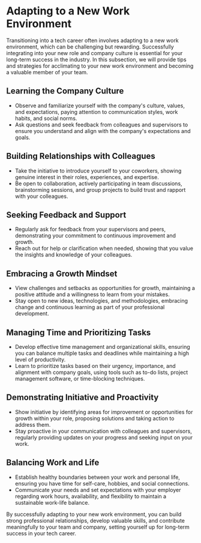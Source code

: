 # Adapting to a New Work Environment

Transitioning into a tech career often involves adapting to a new work environment, which can be challenging but rewarding.
Successfully integrating into your new role and company culture is essential for your long-term success in the industry.
In this subsection, we will provide tips and strategies for acclimating to your new work environment and becoming a valuable
member of your team.

## Learning the Company Culture

- Observe and familiarize yourself with the company's culture, values, and expectations, paying attention to communication
  styles, work habits, and social norms.
- Ask questions and seek feedback from colleagues and supervisors to ensure you understand and align with the company's
  expectations and goals.

## Building Relationships with Colleagues

- Take the initiative to introduce yourself to your coworkers, showing genuine interest in their roles, experiences, and
  expertise.
- Be open to collaboration, actively participating in team discussions, brainstorming sessions, and group projects to
  build trust and rapport with your colleagues.

## Seeking Feedback and Support

- Regularly ask for feedback from your supervisors and peers, demonstrating your commitment to continuous improvement and
  growth.
- Reach out for help or clarification when needed, showing that you value the insights and knowledge of your colleagues.

## Embracing a Growth Mindset

- View challenges and setbacks as opportunities for growth, maintaining a positive attitude and a willingness to learn from
  your mistakes.
- Stay open to new ideas, technologies, and methodologies, embracing change and continuous learning as part of your
  professional development.

## Managing Time and Prioritizing Tasks

- Develop effective time management and organizational skills, ensuring you can balance multiple tasks and deadlines while
  maintaining a high level of productivity.
- Learn to prioritize tasks based on their urgency, importance, and alignment with company goals, using tools such as to-do
  lists, project management software, or time-blocking techniques.

## Demonstrating Initiative and Proactivity

- Show initiative by identifying areas for improvement or opportunities for growth within your role, proposing solutions
  and taking action to address them.
- Stay proactive in your communication with colleagues and supervisors, regularly providing updates on your progress and
  seeking input on your work.

## Balancing Work and Life

- Establish healthy boundaries between your work and personal life, ensuring you have time for self-care, hobbies, and
  social connections.
- Communicate your needs and set expectations with your employer regarding work hours, availability, and flexibility to
  maintain a sustainable work-life balance.

By successfully adapting to your new work environment, you can build strong professional relationships, develop valuable
skills, and contribute meaningfully to your team and company, setting yourself up for long-term success in your tech career.
